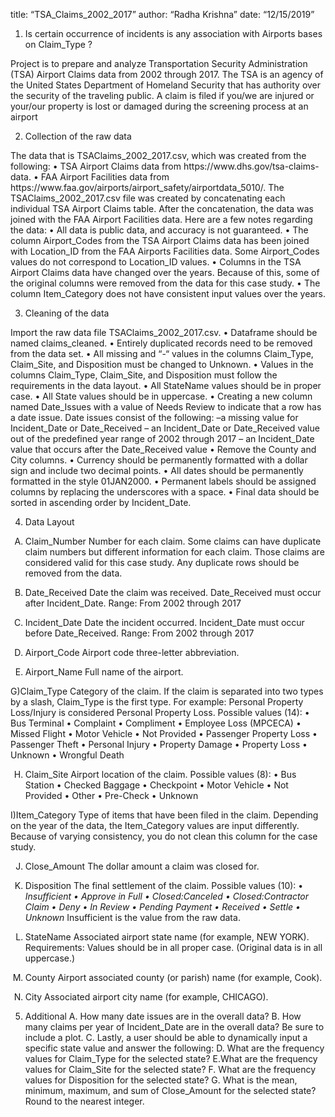 
title: "TSA_Claims_2002_2017"
author: "Radha Krishna"
date: "12/15/2019"



1) Is certain occurrence of incidents is any association with Airports bases on Claim_Type ?

Project is to prepare and analyze Transportation Security Administration (TSA) Airport Claims data from 2002 through 2017. 
The TSA is an agency of the United States Department of Homeland Security that has authority over the security of the traveling public. 
A claim is filed if you/we are injured or your/our property is lost or damaged during the screening process at an airport


2) Collection of the raw data

The data that is TSAClaims_2002_2017.csv, which was created from the following:
• TSA Airport Claims data from https://www.dhs.gov/tsa-claims-data.
• FAA Airport Facilities data from https://www.faa.gov/airports/airport_safety/airportdata_5010/.
  The TSAClaims_2002_2017.csv file was created by concatenating each individual TSA Airport Claims table. 
  After the concatenation, the data was joined with the FAA Airport Facilities data. Here are a few notes regarding the data:
• All data is public data, and accuracy is not guaranteed.
• The column Airport_Codes from the TSA Airport Claims data has been joined with Location_ID from the FAA Airports Facilities data. 
  Some Airport_Codes values do not correspond to Location_ID values.
• Columns in the TSA Airport Claims data have changed over the years. 
  Because of this, some of the original columns were removed from the data for this case study.
• The column Item_Category does not have consistent input values over the years. 
 

3) Cleaning of the data

Import the raw data file TSAClaims_2002_2017.csv.
• Dataframe should be named claims_cleaned.
• Entirely duplicated records need to be removed from the data set.
• All missing and “-“ values in the columns Claim_Type, Claim_Site, and Disposition must be changed to Unknown.
• Values in the columns Claim_Type, Claim_Site, and Disposition must follow the requirements in the data layout.
• All StateName values should be in proper case.
• All State values should be in uppercase.
• Creating a new column named Date_Issues with a value of Needs Review to indicate that a row has a date issue. 
   Date issues consist of the following:
      –a missing value for Incident_Date or Date_Received
	  – an Incident_Date or Date_Received value out of the predefined year range of 2002 through 2017
	  – an Incident_Date value that occurs after the Date_Received value
• Remove the County and City columns.
• Currency should be permanently formatted with a dollar sign and include two decimal points.
• All dates should be permanently formatted in the style 01JAN2000.
• Permanent labels should be assigned columns by replacing the underscores with a space.
• Final data should be sorted in ascending order by Incident_Date.


4) Data Layout

A) Claim_Number
Number for each claim. Some claims can have duplicate claim numbers but different information for each claim. 
Those claims are considered valid for this case study. Any duplicate rows should be removed from the data.

B) Date_Received 
Date the claim was received. Date_Received must occur after Incident_Date. 
Range: From 2002 through 2017 

C) Incident_Date 
Date the incident occurred. Incident_Date must occur before Date_Received. 
Range: From 2002 through 2017

E) Airport_Code 
Airport code three-letter abbreviation.

F) Airport_Name 
Full name of the airport.

G)Claim_Type 
Category of the claim. 
If the claim is separated into two types by a slash, 
Claim_Type is the first type. 
For example: Personal Property Loss/Injury is considered Personal Property Loss. 
Possible values (14): 
	• Bus Terminal 
	• Complaint 
	• Compliment 
	• Employee Loss (MPCECA) 
	• Missed Flight 
	• Motor Vehicle 
	• Not Provided 
	• Passenger Property Loss 
	• Passenger Theft 
	• Personal Injury 
	• Property Damage 
	• Property Loss 
	• Unknown 
	• Wrongful Death

H) Claim_Site 
Airport location of the claim. 
Possible values (8): 
	• Bus Station 
	• Checked Baggage 
	• Checkpoint 
	• Motor Vehicle 
	• Not Provided 
	• Other 
	• Pre-Check 
	• Unknown
	
I)Item_Category 
Type of items that have been filed in the claim. 
Depending on the year of the data, the Item_Category values are input differently. 
Because of varying consistency, you do not clean this column for the case study.

J) Close_Amount 
The dollar amount a claim was closed for.

K) Disposition 
The final settlement of the claim. 
Possible values (10): 
	• *Insufficient 
	• Approve in Full 
	• Closed:Canceled 
	• Closed:Contractor Claim 
	• Deny • In Review 
	• Pending Payment 
	• Received 
	• Settle 
	• Unknown *Insufficient is the value from the raw data.

L) StateName 
Associated airport state name (for example, NEW YORK). 
Requirements: Values should be in all proper case. (Original data is in all uppercase.)

M) County 
Airport associated county (or parish) name (for example, Cook). 

N) City 
Associated airport city name (for example, CHICAGO).

5) Additional 
	A. How many date issues are in the overall data?
	B. How many claims per year of Incident_Date are in the overall data? Be sure to include a plot.
	C. Lastly, a user should be able to dynamically input a specific state value and answer the following:
    D. What are the frequency values for Claim_Type for the selected state?
	E.What are the frequency values for Claim_Site for the selected state?
	F. What are the frequency values for Disposition for the selected state?
	G. What is the mean, minimum, maximum, and sum of Close_Amount for the selected state? Round to the nearest integer.


